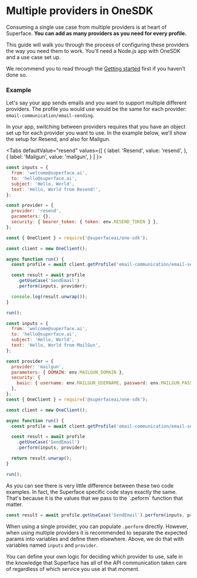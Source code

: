 
# Multiple providers in OneSDK

Consuming a single use case from multiple providers is at heart of Superface.
**You can add as many providers as you need for every profile.**

This guide will walk you through the process of configuring these providers the
way you need them to work. You'll need a Node.js app with OneSDK and a use case set up.

We recommend you to read through the [Getting&nbsp;started](../introduction/getting-started.mdx) first if you haven’t done so.

### Example

Let's say your app sends emails and you want to support multiple different providers. The profile you would use would be the same for each provider: `email-communication/email-sending`.

In your app, switching between providers requires that you have an object set up for each provider you want to use. In the example below, we'll show the setup for Resend, and also for Mailgun.

<Tabs
  defaultValue="resend"
  values={[
    { label: 'Resend', value: 'resend', },
    { label: 'Mailgun', value: 'mailgun', }
  ]
}>

<TabItem value="resend">

```js title="app.js" {1-12,19,23}
const inputs = {
  from: 'welcome@superface.ai',
  to: 'hello@superface.ai',
  subject: 'Hello, World',
  text: 'Hello, World from Resend!',
};

const provider = {
  provider: 'resend',
  parameters: {},
  security: { bearer_token: { token: env.RESEND_TOKEN } },
};

const { OneClient } = require('@superfaceai/one-sdk');

const client = new OneClient();

async function run() {
  const profile = await client.getProfile('email-communication/email-sending');

  const result = await profile
    .getUseCase('SendEmail')
    .perform(inputs, provider);

  console.log(result.unwrap());
}

run();
```

</TabItem>

<TabItem value="mailgun">

```js title="app.js" {1-12,19,23}
const inputs = {
  from: 'welcome@superface.ai',
  to: 'hello@superface.ai',
  subject: 'Hello, World',
  text: 'Hello, World from MailGun',
};

const provider = {
  provider: 'mailgun',
  parameters: { DOMAIN: env.MAILGUN_DOMAIN },
  security: {
    basic: { username: env.MAILGUN_USERNAME, password: env.MAILGUN_PASSWORD },
  },
};
const { OneClient } = require('@superfaceai/one-sdk');

const client = new OneClient();

async function run() {
  const profile = await client.getProfile('email-communication/email-sending');

  const result = await profile
    .getUseCase('SendEmail')
    .perform(inputs, provider);

  return result.unwrap();
}

run();
```

</TabItem>

</Tabs>
As you can see there is very little difference between these two code examples. In fact, the Superface specific code stays exactly the same. That's because it is the values that we pass to the `.peform` function that matter.

```js
const result = await profile.getUseCase('SendEmail').perform(inputs, provider);
```

When using a single provider, you can populate `.perform` directly. However, when using multiple providers it is recommended to separate the expected params into variables and define them elsewhere. Above, we do that with variables named `inputs` and `provider`.

You can define your own logic for deciding which provider to use, safe in the knowledge that Superface has all of the API communication taken care of regardless of which service you use at that moment.
